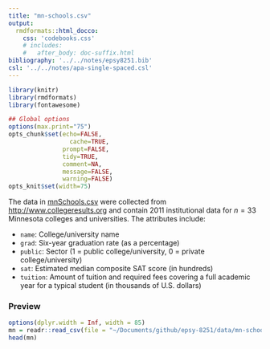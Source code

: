 ```yaml
---
title: "mn-schools.csv"
output: 
  rmdformats::html_docco:
    css: 'codebooks.css'
    # includes:
    #   after_body: doc-suffix.html
bibliography: '../../notes/epsy8251.bib'
csl: '../../notes/apa-single-spaced.csl'
---
```



```r
library(knitr)
library(rmdformats)
library(fontawesome)

## Global options
options(max.print="75")
opts_chunk$set(echo=FALSE,
	             cache=TRUE,
               prompt=FALSE,
               tidy=TRUE,
               comment=NA,
               message=FALSE,
               warning=FALSE)
opts_knit$set(width=75)
```


The data in [mnSchools.csv](https://github.com/zief0002/epsy-8251/raw/master/data/mn-schools.csv) were collected from [http://www.collegeresults.org](http://www.collegeresults.org) and contain 2011 institutional data for $n=33$ Minnesota colleges and universities. The attributes include:

- `name`: College/university name
- `grad`: Six-year graduation rate (as a percentage)
- `public`: Sector (1 = public college/university, 0 = private college/university)
- `sat`: Estimated median composite SAT score (in hundreds)
- `tuition`: Amount of tuition and required fees covering a full academic year for a typical student (in thousands of U.S. dollars)


### Preview

```r
options(dplyr.width = Inf, width = 85)
mn = readr::read_csv(file = "~/Documents/github/epsy-8251/data/mn-schools.csv")
head(mn)
```


<!-- ### References -->


